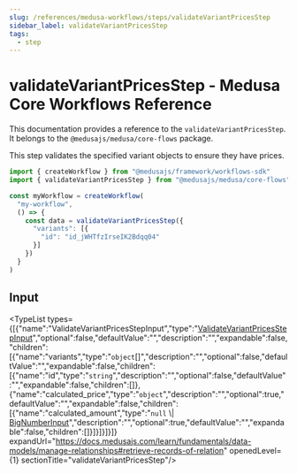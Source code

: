 ```yaml
---
slug: /references/medusa-workflows/steps/validateVariantPricesStep
sidebar_label: validateVariantPricesStep
tags:
  - step
---
```



# validateVariantPricesStep - Medusa Core Workflows Reference

This documentation provides a reference to the `validateVariantPricesStep`. It belongs to the `@medusajs/medusa/core-flows` package.

This step validates the specified variant objects to ensure they have prices.

```ts title="src/workflows/my-workflow.ts"
import { createWorkflow } from "@medusajs/framework/workflows-sdk"
import { validateVariantPricesStep } from "@medusajs/medusa/core-flows"

const myWorkflow = createWorkflow(
  "my-workflow",
  () => {
    const data = validateVariantPricesStep({
      "variants": [{
        "id": "id_jWHTfzIrseIK2Bdqq04"
      }]
    })
  }
)
```
  

## Input

<TypeList types={[{"name":"ValidateVariantPricesStepInput","type":"[ValidateVariantPricesStepInput](../../../../interfaces/core_flows.ValidateVariantPricesStepInput/page.mdx)","optional":false,"defaultValue":"","description":"","expandable":false,"children":[{"name":"variants","type":"`object`[]","description":"","optional":false,"defaultValue":"","expandable":false,"children":[{"name":"id","type":"`string`","description":"","optional":false,"defaultValue":"","expandable":false,"children":[]},{"name":"calculated_price","type":"`object`","description":"","optional":true,"defaultValue":"","expandable":false,"children":[{"name":"calculated_amount","type":"`null` \\| [BigNumberInput](../../../../../types/types/types.BigNumberInput/page.mdx)","description":"","optional":true,"defaultValue":"","expandable":false,"children":[]}]}]}]}]} expandUrl="https://docs.medusajs.com/learn/fundamentals/data-models/manage-relationships#retrieve-records-of-relation" openedLevel={1} sectionTitle="validateVariantPricesStep"/>
